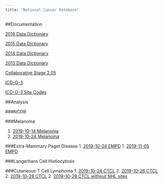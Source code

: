 ```yaml
---
title: "National Cancer Database"
---
```


##Documentation

[2016 Data Dictionary](../PUF_Supplemental_Documentation.pdf)

[2015 Data Dictionary](../2015_PUF_Data_Dictionary.pdf)

[2014 Data Dictionary](../2014_PUF_Data_Dictionary.pdf)

[2013 Data Dictionary](../2013_PUF_Data_Dictionary.pdf)

[Collaborative Stage 2.05](https://cancerstaging.org/cstage/schema/Pages/version0205.aspx)

[ICD-O-3](../ICD-O-3.pdf)

[ICD-O-3 Site Codes](../icd-o-3-site-text.pdf)

##Analysis

###NCDB

###Melanoma

1. [2019-10-14 Melanoma](../20191014_Melanoma_ACA_nb.nb.html)
2. [2019-10-24 Melanoma](../20191024_Melanoma_ACA.nb.html)
 

###Extra-Mammary Paget Disease
1. [2019-10-24 EMPD](../20191024_EMPD.nb.html)
1. [2019-11-05 EMPD](../20191105_EMPD.nb.html)

###Langerhans Cell Histiocytosis


###Cutaneous T Cell Lymphoma
1. [2019-10-24 CTCL](../20191024_CTCL.nb.html)
2. [2019-10-26 CTCL](../20191026_CTCL.nb.html)
2. [2019-10-28 CTCL](../20191028_CTCL.nb.html)
2. [2019-10-28 CTCL without NHL sites](../20191028_CTCL2.nb.html)